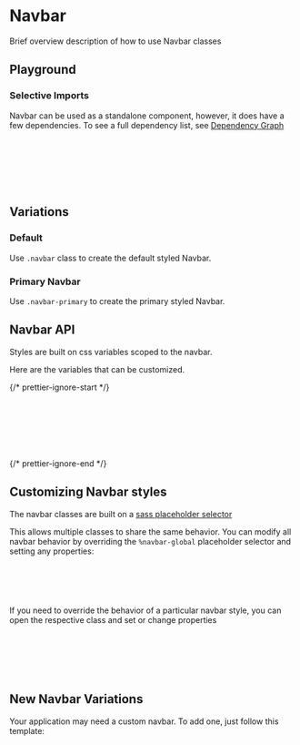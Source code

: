 

<Meta of={NavbarStories} />

# Navbar

Brief overview description of how to use Navbar classes

## Playground

<Canvas of={NavbarStories.DefaultNavbar} />
<Controls of={NavbarStories.DefaultNavbar} />

### Selective Imports

Navbar can be used as a standalone component, however, it does have a few dependencies. To see a full dependency list, see [Dependency Graph](?path=/docs/overview-selective-imports--docs#dependencies)

```css
// Depends on
@import '@rolemodel/optics/dist/scss/core/tokens';
@import '@rolemodel/optics/dist/scss/core/base';

// Component
@import '@rolemodel/optics/dist/scss/components/navbar';
```

## Variations

### Default

Use `.navbar` class to create the default styled Navbar.

<Canvas of={NavbarStories.DefaultNavbar} />

### Primary Navbar

Use `.navbar-primary` to create the primary styled Navbar.

<Canvas of={NavbarStories.PrimaryNavbar} />

## Navbar API

Styles are built on css variables scoped to the navbar.

Here are the variables that can be customized.

{/* prettier-ignore-start */}
```css
--_op-navbar-background-color:
--_op-navbar-text-color:
--_op-navbar-border-color:
--_op-navbar-brand-height:
--_op-navbar-horizontal-spacing:
--_op-navbar-content-item-spacing:
```
{/* prettier-ignore-end */}

## Customizing Navbar styles

<div
  dangerouslySetInnerHTML={{
    __html: createAlert({
      title: 'Important!',
      description: 'These patterns represent how to customize the style of the navbar for your project.',
    }).outerHTML,
  }}
></div>

The navbar classes are built on a [sass placeholder selector](https://sass-lang.com/documentation/style-rules/placeholder-selectors)

This allows multiple classes to share the same behavior. You can modify all navbar behavior by overriding the `%navbar-global` placeholder selector and setting any properties:

```css
%navbar-global {
  --_op-navbar-background-color: pink;
  --_op-navbar-text-color: blue;
}
```

If you need to override the behavior of a particular navbar style, you can open the respective class and set or change properties

```css
.navbar {
  --_op-navbar-brand-height: 5.4rem;
  --_op-navbar-horizontal-spacing: var(--op-space-small);
  --_op-navbar-content-item-spacing: var(--op-space-x-small);
}
```

## New Navbar Variations

<div
  dangerouslySetInnerHTML={{
    __html: createAlert({
      title: 'Important!',
      description: 'These patterns represent how to create new variations of the Navbar for your project.',
    }).outerHTML,
  }}
></div>

Your application may need a custom navbar. To add one, just follow this template:

```css
.navbar-{name} {
  @extend %navbar-global;
}
```
